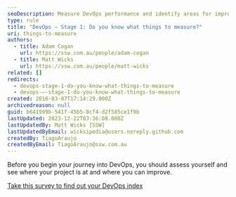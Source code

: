 ```yaml
---
seoDescription: Measure DevOps performance and identify areas for improvement with a comprehensive survey.
type: rule
title: "DevOps – Stage 1: Do you know what things to measure?"
uri: things-to-measure
authors:
  - title: Adam Cogan
    url: https://ssw.com.au/people/adam-cogan
  - title: Matt Wicks
    url: https://ssw.com.au/people/matt-wicks
related: []
redirects:
  - devops-stage-1-do-you-know-what-things-to-measure
  - devops-–-stage-1-do-you-know-what-things-to-measure
created: 2016-03-07T17:14:29.000Z
archivedreason: null
guid: b641999b-541f-45b5-8cf4-d2f585ce1f9b
lastUpdated: 2023-12-22T03:36:08.000Z
lastUpdatedBy: Matt Wicks [SSW]
lastUpdatedByEmail: wicksipedia@users.noreply.github.com
createdBy: TiagoAraujo
createdByEmail: TiagoAraujo@ssw.com.au
---
```


Before you begin your journey into DevOps, you should assess yourself and see where your project is at and where you can improve.

[Take this survey to find out your DevOps index](https://form.jotform.com/233467607749873)

